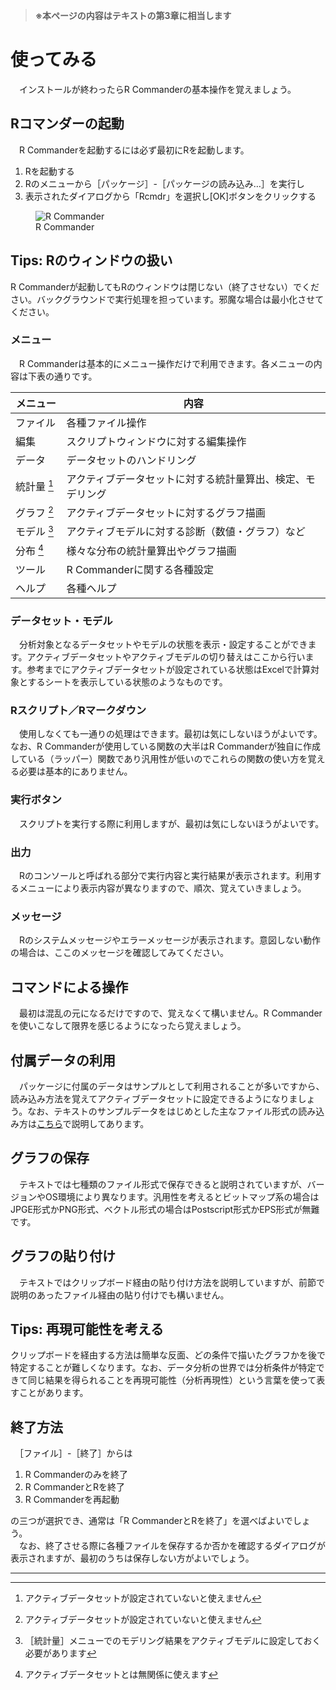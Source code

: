 > **※本ページの内容はテキストの第3章に相当します**

# 使ってみる
　インストールが終わったらR Commanderの基本操作を覚えましょう。

## Rコマンダーの起動
　R Commanderを起動するには必ず最初にRを起動します。

1. Rを起動する
1. Rのメニューから［パッケージ］-［パッケージの読み込み…］を実行し
1. 表示されたダイアログから「Rcmdr」を選択し[OK]ボタンをクリックする

![R Commander](./fig/00-35.LoadedRcmdr.png)


:::{.callout-tip}
## Tips: Rのウィンドウの扱い
R Commanderが起動してもRのウィンドウは閉じない（終了させない）でください。バックグラウンドで実行処理を担っています。邪魔な場合は最小化させてください。
:::



### メニュー
　R Commanderは基本的にメニュー操作だけで利用できます。各メニューの内容は下表の通りです。

メニュー    | 内容
------------|------------------------------------------------------------
ファイル    | 各種ファイル操作
編集        | スクリプトウィンドウに対する編集操作
データ      | データセットのハンドリング
統計量 [^1] | アクティブデータセットに対する統計量算出、検定、モデリング
グラフ [^1] | アクティブデータセットに対するグラフ描画
モデル [^2] | アクティブモデルに対する診断（数値・グラフ）など
分布 [^3]   | 様々な分布の統計量算出やグラフ描画
ツール      | R Commanderに関する各種設定
ヘルプ      | 各種ヘルプ


[^1]: アクティブデータセットが設定されていないと使えません
[^2]: ［統計量］メニューでのモデリング結果をアクティブモデルに設定しておく必要があります
[^3]: アクティブデータセットとは無関係に使えます


### データセット・モデル
　分析対象となるデータセットやモデルの状態を表示・設定することができます。アクティブデータセットやアクティブモデルの切り替えはここから行います。参考までにアクティブデータセットが設定されている状態はExcelで計算対象とするシートを表示している状態のようなものです。

### Rスクリプト／Rマークダウン
　使用しなくても一通りの処理はできます。最初は気にしないほうがよいです。なお、R Commanderが使用している関数の大半はR Commanderが独自に作成している（ラッパー）関数であり汎用性が低いのでこれらの関数の使い方を覚える必要は基本的にありません。

### 実行ボタン
　スクリプトを実行する際に利用しますが、最初は気にしないほうがよいです。

### 出力
　Rのコンソールと呼ばれる部分で実行内容と実行結果が表示されます。利用するメニューにより表示内容が異なりますので、順次、覚えていきましょう。

### メッセージ
　Rのシステムメッセージやエラーメッセージが表示されます。意図しない動作の場合は、ここのメッセージを確認してみてください。



## コマンドによる操作
　最初は混乱の元になるだけですので、覚えなくて構いません。R Commanderを使いこなして限界を感じるようになったら覚えましょう。



## 付属データの利用
　パッケージに付属のデータはサンプルとして利用されることが多いですから、読み込み方法を覚えてアクティブデータセットに設定できるようになりましょう。なお、テキストのサンプルデータをはじめとした主なファイル形式の読み込み方は[こちら](https://k-metrics.github.io/DAWS2023/dataset.html#%E3%83%87%E3%83%BC%E3%82%BF%E3%82%BB%E3%83%83%E3%83%88%E3%82%92%E8%AA%AD%E3%81%BF%E8%BE%BC%E3%82%80)で説明してあります。



## グラフの保存
　テキストでは七種類のファイル形式で保存できると説明されていますが、バージョンやOS環境により異なります。汎用性を考えるとビットマップ系の場合はJPGE形式かPNG形式、ベクトル形式の場合はPostscript形式かEPS形式が無難です。



## グラフの貼り付け
　テキストではクリップボード経由の貼り付け方法を説明していますが、前節で説明のあったファイル経由の貼り付けでも構いません。

:::{.callout-tip}
## Tips: 再現可能性を考える
クリップボードを経由する方法は簡単な反面、どの条件で描いたグラフかを後で特定することが難しくなります。なお、データ分析の世界では分析条件が特定できて同じ結果を得られることを再現可能性（分析再現性）という言葉を使って表すことがあります。
:::



## 終了方法
　［ファイル］-［終了］からは

1. R Commanderのみを終了
1. R CommanderとRを終了
1. R Commanderを再起動

の三つが選択でき、通常は「R CommanderとRを終了」を選べばよいでしょう。  
　なお、終了させる際に各種ファイルを保存するか否かを確認するダイアログが表示されますが、最初のうちは保存しない方がよいでしょう。



---
